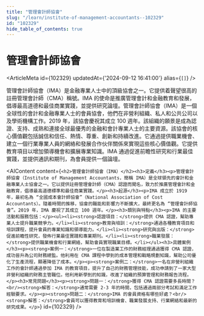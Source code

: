```yaml
---
title: "管理會計師協會"
slug: "/learn/institute-of-management-accountants--102329"
id: "102329"
hide_table_of_contents: true
---
```



# 管理會計師協會

<ArticleMeta id={102329} updatedAt={'2024-09-12 16:41:00'} alias={`[]`} />
<div className='border-solid border-b border-t-0 my-4 border-[var(--ifm-color-gray-300)]' />

管理會計師協會（IMA）是金融專業人士中的頂級協會之一。它提供着聲望很高的註冊管理會計師（CMA）稱號。IMA 的使命是推廣管理會計和金融教育和發展，倡導最高道德和最佳商業實踐，並提供研究論壇。管理會計師協會（IMA）是一個全球性的會計和金融專業人士的會員協會，他們在非營利組織、私人和公共公司以及學術機構工作。2019 年，該協會慶祝其成立 100 週年。該組織的願景是成為認證、支持、成熟和連接全球最優秀的金融和會計專業人士的主要資源。該協會的核心價值觀包括誠信和信任、熱情、尊重、創新和持續改進。它通過提供職業機會、建立一個行業專業人員的網絡和發展合作伙伴關係來實現這些核心價值觀。它提供教育項目以增加領導機會和擴展專業知識。IMA 通過促進前瞻性研究和行業最佳實踐，並提供通訊和期刊，為會員提供一個論壇。

<AIContent content={`<h2>管理會計師協會（IMA）</h2><h3>定義</h3><p>管理會計師協會（Institute of Management Accountants，簡稱 IMA）是全球領先的會計和金融專業人士協會之一。它以提供註冊管理會計師（CMA）認證而聞名，致力於推廣管理會計和金融教育，倡導最高道德標準和最佳商業實踐。</p><h3>起源</h3><p>IMA 成立於 1919 年，最初名為 “全國成本會計師協會”（National Association of Cost Accountants）。隨着時間的推移，協會的職能和影響力不斷擴大，最終更名為 “管理會計師協會”。2019 年，IMA 慶祝了其成立 100 週年。</p><h3>類別與特點</h3><p>IMA 的主要活動和服務包括：</p><ul><li><strong>認證項目：</strong>提供 CMA 認證，幫助專業人士提升職業競爭力。</li><li><strong>教育與培訓：</strong>通過各種教育項目和培訓課程，提升會員的專業知識和領導能力。</li><li><strong>研究與出版：</strong>促進前瞻性研究，發佈行業最佳實踐和專業期刊。</li><li><strong>職業發展：</strong>提供職業機會和行業網絡，幫助會員實現職業目標。</li></ul><h3>具體案例</h3><p><strong>案例一：</strong>一位在製造業工作的財務經理通過獲得 CMA 認證，成功晉升為公司財務總監。他利用在 CMA 課程中學到的成本管理和戰略規劃知識，幫助公司優化了生產流程，顯著降低了成本。</p><p><strong>案例二：</strong>一名在非營利組織工作的會計師通過參加 IMA 的教育項目，提升了自己的財務管理技能，成功申請到了一家大型非營利組織的財務主管職位。他利用新學到的知識，改進了組織的預算管理和財務報告流程。</p><h3>常見問題</h3><p><strong>問題一：</strong>獲得 CMA 認證需要多長時間？<br/><strong>解答：</strong>通常需要 2-3 年的時間，包括通過兩部分考試和滿足工作經驗要求。</p><p><strong>問題二：</strong>IMA 的會員資格有哪些好處？<br/><strong>解答：</strong>會員可以獲得教育和培訓機會、職業發展支持、行業網絡和最新的研究成果。</p>`} id={102329} />
